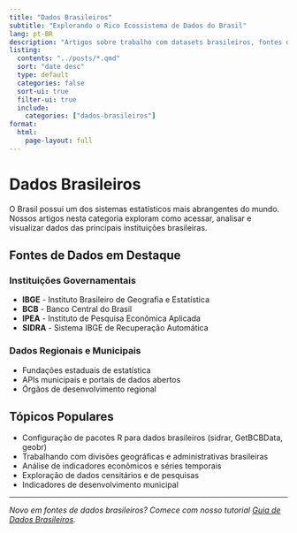 ```yaml
---
title: "Dados Brasileiros"
subtitle: "Explorando o Rico Ecossistema de Dados do Brasil"
lang: pt-BR
description: "Artigos sobre trabalho com datasets brasileiros, fontes de dados governamentais e indicadores econômicos do IBGE, BCB, IPEA e outras instituições."
listing:
  contents: "../posts/*.qmd"
  sort: "date desc"
  type: default
  categories: false
  sort-ui: true
  filter-ui: true
  include:
    categories: ["dados-brasileiros"]
format:
  html:
    page-layout: full
---
```


# Dados Brasileiros

O Brasil possui um dos sistemas estatísticos mais abrangentes do mundo. Nossos artigos nesta categoria exploram como acessar, analisar e visualizar dados das principais instituições brasileiras.

## Fontes de Dados em Destaque

### Instituições Governamentais
- **IBGE** - Instituto Brasileiro de Geografia e Estatística
- **BCB** - Banco Central do Brasil
- **IPEA** - Instituto de Pesquisa Econômica Aplicada  
- **SIDRA** - Sistema IBGE de Recuperação Automática

### Dados Regionais e Municipais
- Fundações estaduais de estatística
- APIs municipais e portais de dados abertos
- Órgãos de desenvolvimento regional

## Tópicos Populares

- Configuração de pacotes R para dados brasileiros (sidrar, GetBCBData, geobr)
- Trabalhando com divisões geográficas e administrativas brasileiras
- Análise de indicadores econômicos e séries temporais
- Exploração de dados censitários e de pesquisas
- Indicadores de desenvolvimento municipal

---

*Novo em fontes de dados brasileiros? Comece com nosso tutorial [Guia de Dados Brasileiros](../../../tutorials/r-fundamentals/brazilian-data/index.qmd).*